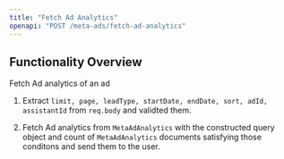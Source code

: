 ```yaml
---
title: "Fetch Ad Analytics"
openapi: "POST /meta-ads/fetch-ad-analytics"
---
```


## Functionality Overview

Fetch Ad analytics of an ad

1. Extract `limit, page, leadType, startDate, endDate, sort, adId, assistantId` from `req.body` and validted them.

2. Fetch Ad analytics from `MetaAdAnalytics` with the constructed query object and count of `MetaAdAnalytics` documents satisfying those conditons and send them to the user.
